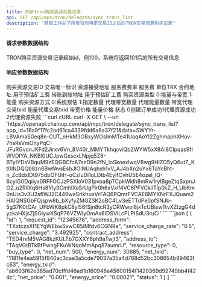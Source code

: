```yaml
---
title: 同步tron购买资源交易记录
api: GET /api/mpc/tron/delegate/sync_trans_list
description: "获取工作站下所有钱包特定交易ID之后的TRON交易资源购买记录"
---
```


#### 请求参数数据结构
<ParamField query="max_id" type="string" required>
    TRON购买资源交易记录起始id，例100，系统将返回101后的所有交易信息
</ParamField>



#### 响应参数数据结构
<ResponseField type="object[ ]">
    <Expandable title="object">
        <ResponseField name="id" type="integer">购买资源交易ID</ResponseField>
        <ResponseField name="request_id" type="string">交易唯一标识</ResponseField>
        <ResponseField name="address_form" type="integer">资源接受地址</ResponseField>
        <ResponseField name="service_charge_rate" type="string">服务费费率</ResponseField>
        <ResponseField name="service_charge" type="string">服务费 单位TRX</ResponseField>
        <ResponseField name="contract_address" type="string">合约地址 用于预估矿工费</ResponseField>
        <ResponseField name="address_to" type="string">转账到账地址 用于预估矿工费</ResponseField>
        <ResponseField name="resource_type" type="string">购买资源类型 0:能量与带宽 1:能量</ResponseField>
        <ResponseField name="buy_type" type="string">购买资源方式 0:系统预估 1:指定数量</ResponseField>
        <ResponseField name="net_num" type="string">代理带宽数量</ResponseField>
        <ResponseField name="energy_num" type="long">代理能量数量</ResponseField>
        <ResponseField name="net_txid" type="long">带宽代理交易txid</ResponseField>
        <ResponseField name="energy_txid" type="string">能量代理交易txid</ResponseField>
        <ResponseField name="net_price" type="string">带宽价格</ResponseField>
        <ResponseField name="energy_price" type="string">能量价格</ResponseField>
        <ResponseField name="status" type="integer">状态 0创建订单成功1代理资源成功2代理资源失败</ResponseField>
    </Expandable>
</ResponseField>



<RequestExample>
    ```curl cURL
    curl -X GET \
    --url 'https://openapi.chainup.com/api/mpc/tron/delegate/sync_trans_list?app_id=16a9f17fc2ad61ca4339fdd6a8a37f21&data=SWYYr-LBVAmaS0eq8n-CUT_nHkM3OBxyWOsImMTe41UaqAoYI2ZghmaphXHov-7hsRsVmOhyPqC-JFuRGvonJKFd2Jirxv6Vn_8V40r_MMYTkhqcviQbZWYW5xX8Ai8CIpqas9fIWVDIYA_NKBl0UCJpwGxscxLNpjq5Z8-BTyIYDsVBquM9zEQGBCfcA7szD9n2fN_loSkoexlwqV8wg9HIZO5yQ6utZ_Kt0lNDQQb8zn8BwfAvsEsbJlOINUAqhxh1vV_AJ4bXn2uYx8TaYcBht-n_ZcBdxIDt975dbOFUiH-oCzIuDi1oLDtb4EylfCvhU5E4ozel_lQ-6cyIG0Dqiiyx0RFFOCJzPSXIoV031pvoa8pTCpkWklh8mRw1rylBgeZtqSxpnJO2_u2RIlXq6Hs8Yly9CmhIXaSrUgPir0h6xVxlf4VC6PFVCkiiTlp0kZ_H_UbKm0nUis3v3U2sflWJ2C449waSrikhuxVrFAQ6PQmrFVCAE6MYXNrFXJQuam2HAIQNSGbFQjspw8b_bXyfyZMGZ3K2oBC4I_v3eETTdPe0pfSNJb-5g37K0tOAr_UFbWK8pkC8yl56fSjn8tcR3yCRWwoi8jxTcUBiswTtvXZtzgG4dyzkaHXjsZjSGiywXSqP76VZWlyOmAx6IDSViLcPLPISdU3ruCI'
    ```
</RequestExample>



<ResponseExample>
    ```json
    [
    {
        "id": 1,
        "request_id": "12345678",
        "address_form": "TXxtczsXf1EYgWEbwSxwC85iMfdv6CGNRa",
        "service_charge_rate": "0.5",
        "service_charge": "3.492925",
        "contract_address": "TED4rvM5VAG8kzKULTb7GXXY6ph9aTwjt3",
        "address_to": "TAqVGtBTkBfPwhgFKuWNqoMmApq87aumrU",
        "resource_type": 0,
        "buy_type": 0,
        "net_num": 500,
        "energy_num": 30885,
        "net_txid": "1181fe4ea5915f940ac3cae3a5cde79037a35a4d768d52bc308654b89463fc63",
        "energy_txid": "ab603f62e385ad70cfffd46ad1b160946a45600154f1420369d92749bb4f42dc",
        "net_price": "0.001",
        "energy_price": "0.00021",
        "status": 1
    }
    ]
    ```
</ResponseExample>